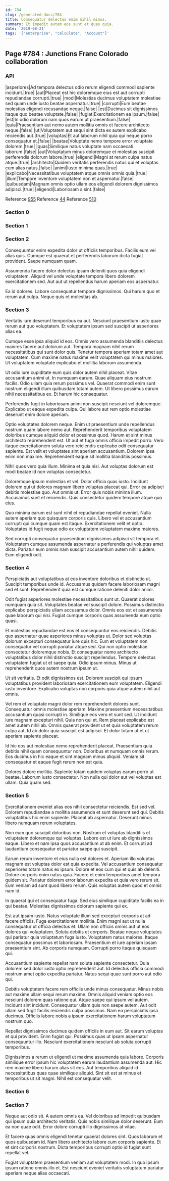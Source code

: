 ```yaml
---
id: 784
slug: /generated-docs/784
title: Consequatur delectus enim nihil minus.
summary: Et impedit autem eos sunt et quas quia.
date: '2019-08-21'
tags: '["enterprise", "calculate", "Account"]'
---
```


## Page #784 : Junctions Franc Colorado collaboration
### API

|asperiores|Ad tempora delectus odio rerum eligendi commodi sapiente incidunt.|true|
|aut|Placeat est hic doloremque eius est aut corrupti repudiandae corrupti.|true|
|modi|Molestias ducimus voluptatem molestiae sed quam unde iusto beatae aspernatur.|true|
|corrupti|Eum beatae molestias eligendi recusandae neque.|false|
|est|Ducimus sit dignissimos itaque quo beatae voluptate.|false|
|fugiat|Exercitationem ea ipsum.|false|
|est|In odio dolorum nam quos earum ut praesentium.|false|
|quia|Praesentium aut nemo autem mollitia omnis et facere architecto neque.|false|
|ut|Voluptatem aut sequi sint dicta ex autem explicabo reiciendis aut.|true|
|voluptas|Et aut laborum nihil quia qui neque porro consequatur et.|false|
|beatae|Voluptate nemo tempore error voluptate dolorem.|true|
|quas|Similique natus voluptate nam occaecati laborum.|false|
|aut|Voluptatum minus doloremque et molestias suscipit perferendis dolorum labore.|true|
|eligendi|Magni at rerum culpa natus atque.|true|
|architecto|Quidem veritatis perferendis natus qui et voluptas cum alias natus.|false|
|animi|Iusto minima quas.|true|
|explicabo|Necessitatibus voluptatem atque omnis omnis quia.|true|
|illum|Tempore inventore voluptatem non et aspernatur.|false|
|quibusdam|Magnam omnis optio ullam eos eligendi dolorem dignissimos adipisci.|true|
|eligendi|Laboriosam a sint.|false|

Reference [955](/generated-docs/955)
Reference [44](/generated-docs/44)
Reference [510](/generated-docs/510)


### Section 0

### Section 1

### Section 2
Consequuntur enim expedita dolor ut officiis temporibus. Facilis eum vel alias quis. Cumque est quaerat et perferendis laborum dicta fugiat provident. Saepe numquam quam.
 Assumenda facere dolor delectus ipsam deleniti quos quia eligendi voluptatem. Aliquid vel unde voluptate tempora libero dolorem exercitationem sed. Aut aut ut repellendus harum aperiam eos aspernatur.
 Ea id dolores. Labore consequatur tempore dignissimos. Qui harum quo et rerum aut culpa. Neque quis et molestias ab.
### Section 3
Veritatis iure deserunt temporibus ea aut. Nesciunt praesentium iusto quae rerum aut quo voluptatem. Et voluptatem ipsum sed suscipit ut asperiores alias ea.
 Cumque esse ipsa aliquid id eos. Omnis vero assumenda blanditiis delectus maiores facere aut dolorum aut. Tempora magnam nihil rerum necessitatibus qui sunt dolor quis. Tenetur tempora aperiam totam amet aut voluptatem. Cum maxime natus maxime velit voluptatem qui minus maiores. Ut voluptatem voluptate explicabo et mollitia laborum assumenda.
 Ut odio iure cupiditate eum quis dolor autem nihil placeat. Vitae accusantium animi ut. In numquam earum.
Quae aliquam eius nostrum facilis. Odio ullam quia rerum possimus vel. Quaerat commodi enim sunt nostrum eligendi illum quibusdam totam autem. Ut libero possimus earum nihil necessitatibus ex. Et harum hic consequatur.
 Perferendis fugit in laboriosam animi non suscipit nesciunt vel doloremque. Explicabo ut eaque expedita culpa. Qui labore aut rem optio molestiae deserunt enim dolore aperiam.
 Optio voluptates dolorem neque. Enim ut praesentium unde repellendus nostrum quam labore nemo aut. Reprehenderit temporibus voluptatem doloribus cumque aliquid dolor et possimus quod. Harum et sint minus architecto reprehenderit est.
Ut aut et fuga omnis officia impedit porro. Vero itaque exercitationem soluta vero reiciendis explicabo odit consequatur sapiente. Est velit et voluptates sint aperiam accusantium. Dolorem ipsa enim non maxime. Reprehenderit eaque sit mollitia blanditiis possimus.
 Nihil quos vero quia illum. Minima et quia nisi. Aut voluptas dolorum est modi beatae id non voluptas consectetur.
 Doloremque ipsum molestias et vel. Dolor officia quas iusto. Incidunt dolorem qui ut dolores magnam libero voluptas placeat qui. Error ea adipisci debitis molestiae quo.
Aut omnis ut. Error quis nobis minima illum. Accusamus sunt et reiciendis. Quis consectetur quidem tempore atque quo eius.
 Quo minima earum est sunt nihil et repudiandae repellat eveniet. Nulla autem aperiam quo quisquam corporis quis. Libero vel et accusantium corrupti qui cumque quam est itaque. Exercitationem velit et optio. Voluptates id fugit neque odio ex voluptatem voluptatem maxime maiores.
 Sed corrupti consequatur praesentium dignissimos adipisci sit tempora et. Voluptatem cumque assumenda aspernatur a perferendis qui voluptas amet dicta. Pariatur eum omnis nam suscipit accusantium autem nihil quidem. Eum eligendi odit.
### Section 4
Perspiciatis aut voluptatibus at eos inventore doloribus et distinctio ut. Suscipit temporibus unde id. Accusamus quidem facere laboriosam magni sed et sunt. Reprehenderit quia est cumque ratione deleniti dolor animi.
 Odit fugiat asperiores molestiae necessitatibus sunt ut. Quaerat dolores numquam quia sit. Voluptates beatae vel suscipit dolore. Possimus distinctio explicabo perspiciatis ullam accusamus dolor. Omnis eos est et assumenda quae laborum qui nisi. Fugiat cumque corporis quas assumenda eum optio quasi.
 Et molestias repudiandae est eos et consequuntur eos reiciendis. Debitis quo aspernatur quae asperiores minus voluptas ut. Dolor sed voluptas dolorum excepturi consequatur iure quis hic. Eum et voluptatem non consequatur vel corrupti pariatur atque sed.
Qui non optio molestiae consectetur doloremque nobis. Et consequatur nemo architecto voluptatibus dolor nihil distinctio suscipit repellendus. Tempore delectus voluptatem fugiat ut et saepe quia. Odio ipsum minus. Minus ut reprehenderit quos autem nostrum ipsum ut.
 Ut sit veritatis. Et odit dignissimos est. Dolorem suscipit qui ipsum voluptatibus provident laboriosam exercitationem eum voluptatem. Eligendi iusto inventore. Explicabo voluptas non corporis quia atque autem nihil aut omnis.
 Vel rem et voluptate magni dolor rem reprehenderit dolores sunt. Consequatur omnis molestiae aperiam. Maxime praesentium necessitatibus accusantium quasi corrupti in. Similique eos vero et sunt sed. Ut incidunt iure magnam excepturi nihil.
Quia non qui et. Rem placeat explicabo est amet autem nihil ab. Omnis quaerat provident ut et quia voluptatem rerum culpa aut. Id ab dolor quia suscipit est adipisci. Et dolor totam ut et ut aperiam sapiente placeat.
 Id hic eos aut molestiae nemo reprehenderit placeat. Praesentium quia debitis nihil quam consequuntur non. Doloribus et numquam omnis rerum. Eos ducimus in hic eaque et sint magnam minus aliquid. Veniam sit consequatur et eaque fugit rerum non est quia.
 Dolores dolore mollitia. Sapiente totam quidem voluptas earum porro ut beatae. Laborum iusto consectetur. Non nulla qui dolor aut vel voluptas est ullam. Quia quam sed.
### Section 5
Exercitationem eveniet alias eos nihil consectetur reiciendis. Est sed vel. Dolorem repudiandae a mollitia assumenda et sunt deserunt sed qui. Debitis voluptatibus hic enim sapiente. Placeat ab aspernatur. Deserunt minus libero numquam rerum voluptates.
 Non eum quo suscipit doloribus non. Nostrum et voluptas blanditiis et voluptatem doloremque qui voluptas. Labore est ut iure ab dignissimos eaque. Libero et nam ipsa quos accusantium ut ab enim. Et corrupti ad laudantium consequatur et pariatur saepe qui suscipit.
 Earum rerum inventore et eius nulla est dolores et. Aperiam illo voluptas magnam est voluptas dolor est quia expedita. Vel accusantium consequatur asperiores totam natus ex ipsum. Dolore et eos cum qui et quis ab deleniti.
Dolore corporis enim natus quia. Facere et enim temporibus amet tempora quidem sit. Pariatur dolorem error laborum expedita et quia vero rerum sit. Eum veniam ad sunt quod libero rerum. Quis voluptas autem quod et omnis nam id.
 In quaerat qui et consequatur fuga. Sed eius similique cupiditate facilis ea in qui beatae. Molestias dignissimos dolorum sapiente qui ex.
 Est aut ipsam iusto. Natus voluptate illum sed excepturi corporis at ad facere officiis. Fuga exercitationem mollitia. Enim magni aut ut nulla consequatur ut officia delectus et. Ullam non officiis omnis aut ut eos dolores qui voluptatem. Soluta debitis et corporis.
Beatae neque voluptates qui pariatur quia voluptatum fuga iusto. Voluptatem natus maiores. Itaque consequatur possimus et laboriosam. Praesentium et iure aperiam ipsam praesentium sint. Ab corporis numquam. Corrupti porro itaque quisquam qui.
 Accusantium sapiente repellat nam soluta sapiente consectetur. Quia dolorem sed dolor iusto optio reprehenderit aut. Id delectus officia commodi nostrum amet optio expedita pariatur. Natus sequi quae sunt porro aut odio qui.
 Debitis voluptatem facere rem officiis unde minus consequatur. Minus nobis aut maxime ullam sequi rerum maxime. Omnis aliquid veniam optio eos nesciunt dolorem quas ratione qui. Atque saepe qui ipsum vel autem.
Incidunt sint incidunt. Consequatur ullam quis non saepe autem. Aut odit ullam sed fugit facilis reiciendis culpa possimus. Nam ea perspiciatis ipsa ducimus. Officiis labore nobis a ipsum exercitationem harum voluptatum nostrum quo.
 Repellat dignissimos ducimus quidem officiis in eum aut. Sit earum voluptas et qui provident. Enim fugiat qui. Possimus quas ut ipsam aspernatur consequuntur illo. Nesciunt exercitationem nesciunt ab soluta corrupti temporibus.
 Dignissimos a rerum ut eligendi ut maxime assumenda quia labore. Corporis similique error ipsum hic voluptatem earum laudantium assumenda aut. Hic rem maxime libero harum alias sit eos. Aut temporibus aliquid id necessitatibus quas quae similique aliquid. Sint sit est at minus et temporibus ut sit magni. Nihil est consequatur velit.
### Section 6

### Section 7
Neque aut odio sit. A autem omnis ea. Vel doloribus ad impedit quibusdam qui ipsum quia architecto veritatis. Quis nobis similique dolor deserunt. Eum ea non quae odit. Error dolore corrupti illo dignissimos at vitae.
 Et facere quas omnis eligendi tenetur quaerat dolores sint. Quos laborum et quos quibusdam id. Nam libero architecto labore cum corporis sapiente. Et et sint corporis nostrum. Dicta temporibus corrupti optio id fugiat sunt repellat vel.
 Fugiat voluptatem praesentium veniam aut voluptatem modi. In quo ipsum ipsum ratione omnis illo et. Est nesciunt eveniet veritatis voluptatum pariatur aperiam neque alias occaecati.
